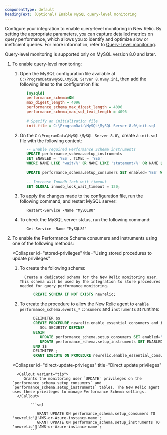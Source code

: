 ```yaml
---
componentType: default
headingText: (Optional) Enable MySQL query-level monitoring
---
```


Configure your integration to enable query-level monitoring in New Relic. By setting the appropriate parameters, you can capture detailed metrics on query performance, which allows you to identify and optimize slow or inefficient queries. For more information, refer to [Query-Level monitoring](/docs/infrastructure/infrastructure-data/query-level-monitoring).


<Callout variant="important">
Query-level monitoring is supported only on MySQL version 8.0 and later.
</Callout>

1. To enable query-level monitoring:

      1. Open the MySQL configuration file available at `C:\ProgramData\MySQL\MySQL Server 8.0\my.ini`, then add the following lines to the configuration file:

         ```ini
            [mysqld]
            performance_schema=ON
            max_digest_length = 4096
            performance_schema_max_digest_length = 4096
            performance_schema_max_sql_text_length = 4096
            
            # Specify an initialization file
            init-file = C:\ProgramData\MySQL\MySQL Server 8.0\init.sql
         ```

      2. On the `C:\ProgramData\MySQL\MySQL Server 8.0\`, create a `init.sql` file with the following content:

         ```sql
            -- Enable required Performance Schema instruments
            UPDATE performance_schema.setup_instruments
            SET ENABLED = 'YES', TIMED = 'YES'
            WHERE NAME LIKE 'wait/%' OR NAME LIKE 'statement/%' OR NAME LIKE '%lock%';
            
            UPDATE performance_schema.setup_consumers SET enabled='YES' WHERE name LIKE 'events_statements_%' OR name LIKE 'events_waits_%';
            
            -- Increase Innodb lock wait timeout
            SET GLOBAL innodb_lock_wait_timeout = 120;
         ```

      3. To apply the changes made to the configuration file, run the following command, and restart MySQL server:

         ```shell
            Restart-Service -Name "MySQL80"
         ```

      4. To check the MySQL server status, run the following command:

         ```shell
            Get-Service -Name "MySQL80"
         ```

2. To enable the Performance Schema consumers and instruments using one of the following methods:

   <CollapserGroup>

      <Collapser
         id="stored-privileges"
         title="Using stored procedures to update privileges"
      >

      1. To create the following schema:

         <Callout variant="tip">

               Create a dedicated schema for the New Relic monitoring user. This schema will be used by the integration to store procedures needed for query performance monitoring.

         </Callout>

         ```sql
               CREATE SCHEMA IF NOT EXISTS newrelic;
         ```

      2. To create the procedure to allow the New Relic agent to `enable performance_schema.events_*` `consumers` and `instruments` at runtime:

         ```sql
               DELIMITER $$
               CREATE PROCEDURE newrelic.enable_essential_consumers_and_instruments()
                  SQL SECURITY DEFINER
               BEGIN
                  UPDATE performance_schema.setup_consumers SET enabled='YES' WHERE name LIKE 'events_statements_%' OR name LIKE 'events_waits_%';
                  UPDATE performance_schema.setup_instruments SET ENABLED = 'YES', TIMED = 'YES' WHERE NAME LIKE 'wait/%' OR NAME LIKE 'statement/%' OR NAME LIKE '%lock%';
               END $$
               DELIMITER ;
               GRANT EXECUTE ON PROCEDURE newrelic.enable_essential_consumers_and_instruments TO 'newrelic'@'AWS-or-Azure-instance-name';
         ```

      </Collapser>

      <Collapser
         id="direct-update-privileges"
         title="Direct update privileges"
      >

         <Callout variant="tip">
            Grants the monitoring user `UPDATE` privileges on the `performance_schema.setup_consumers` and `performance_schema.setup_instruments` tables. The New Relic agent uses these privileges to manage Performance Schema settings.
         </Callout>

               ```sql

                  GRANT UPDATE ON performance_schema.setup_consumers TO 'newrelic'@'AWS-or-Azure-instance-name';              
                  GRANT UPDATE ON performance_schema.setup_instruments TO 'newrelic'@'AWS-or-Azure-instance-name';
               ```

      </Collapser>

   </CollapserGroup>

